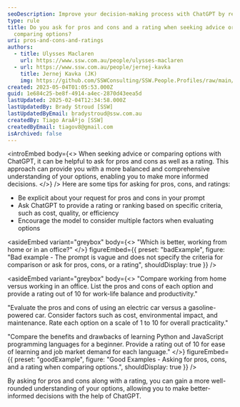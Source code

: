 ```yaml
---
seoDescription: Improve your decision-making process with ChatGPT by requesting pros, cons, and ratings when comparing options or seeking advice.
type: rule
title: Do you ask for pros and cons and a rating when seeking advice or
  comparing options?
uri: pros-and-cons-and-ratings
authors:
  - title: Ulysses Maclaren
    url: https://www.ssw.com.au/people/ulysses-maclaren
  - url: https://www.ssw.com.au/people/jernej-kavka
    title: Jernej Kavka (JK)
    img: https://github.com/SSWConsulting/SSW.People.Profiles/raw/main/Jernej-Kavka/Images/Jernej-Kavka-Profile.jpg
created: 2023-05-04T01:05:53.000Z
guid: 1e684c25-be8f-4914-a4ec-2870d43eea5d
lastUpdated: 2025-02-04T12:34:58.000Z
lastUpdatedBy: Brady Stroud [SSW]
lastUpdatedByEmail: bradystroud@ssw.com.au
createdBy: Tiago AraÃºjo [SSW]
createdByEmail: tiagov8@gmail.com
isArchived: false
---
```


<introEmbed
  body={<>
When seeking advice or comparing options with ChatGPT, it can be helpful to ask for pros and cons as well as a rating. This approach can provide you with a more balanced and comprehensive understanding of your options, enabling you to make more informed decisions.
  </>}
/>
Here are some tips for asking for pros, cons, and ratings:

* Be explicit about your request for pros and cons in your prompt
* Ask ChatGPT to provide a rating or ranking based on specific criteria, such as cost, quality, or efficiency
* Encourage the model to consider multiple factors when evaluating options

<asideEmbed
  variant="greybox"
  body={<>
    "Which is better, working from home or in an office?"
  </>}
  figureEmbed={{
    preset: "badExample",
    figure: "Bad example - The prompt is vague and does not specify the criteria for comparison or ask for pros, cons, or a rating",
    shouldDisplay: true
  }}
/>

<asideEmbed
  variant="greybox"
  body={<>
    "Compare working from home versus working in an office. List the pros and cons of each option and provide a rating out of 10 for work-life balance and productivity."

"Evaluate the pros and cons of using an electric car versus a gasoline-powered car. Consider factors such as cost, environmental impact, and maintenance. Rate each option on a scale of 1 to 10 for overall practicality."

"Compare the benefits and drawbacks of learning Python and JavaScript programming languages for a beginner. Provide a rating out of 10 for ease of learning and job market demand for each language."
  </>}
  figureEmbed={{
    preset: "goodExample",
    figure: "Good Examples - Asking for pros, cons, and a rating when comparing options.",
    shouldDisplay: true
  }}
/>

By asking for pros and cons along with a rating, you can gain a more well-rounded understanding of your options, allowing you to make better-informed decisions with the help of ChatGPT.
